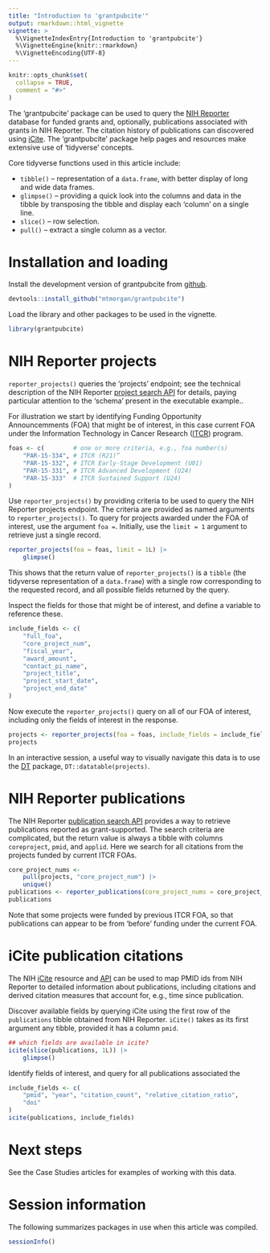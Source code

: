 ```yaml
---
title: "Introduction to 'grantpubcite'"
output: rmarkdown::html_vignette
vignette: >
  %\VignetteIndexEntry{Introduction to 'grantpubcite'}
  %\VignetteEngine{knitr::rmarkdown}
  %\VignetteEncoding{UTF-8}
---
```


```r
knitr::opts_chunk$set(
  collapse = TRUE,
  comment = "#>"
)
```

The 'grantpubcite' package can be used to query the [NIH Reporter][]
database for funded grants and, optionally, publications associated
with grants in NIH Reporter. The citation history of publications can
discovered using [iCite][].  The 'grantpubcite' package help pages and
resources make extensive use of 'tidyverse' concepts.

Core tidyverse functions used in this article include:

- `tibble()` -- representation of a `data.frame`, with better display
  of long and wide data frames.
- `glimpse()` -- providing a quick look into the columns and data in
  the tibble by transposing the tibble and display each 'column' on a
  single line.
- `slice()` -- row selection.
- `pull()` -- extract a single column as a vector.


[NIH Reporter]: https://reporter.nih.gov/
[iCite]: https://icite.od.nih.gov/

# Installation and loading

Install the development version of grantpubcite from [github][].

[github]: https://github.com/mtmorgan/grantpubcite

```r
devtools::install_github("mtmorgan/grantpubcite")
```

Load the library and other packages to be used in the vignette.

```r
library(grantpubcite)
```

# NIH Reporter projects

`reporter_projects()` queries the 'projects' endpoint; see the
technical description of the NIH Reporter [project search API][NIH
search] for details, paying particular attention to the 'schema'
present in the executable example..

[NIH search]: https://api.reporter.nih.gov/#!/Search/Projects

For illustration we start by identifying Funding Opportunity
Announcemments (FOA) that might be of interest, in this case current
FOA under the Information Technology in Cancer Research ([ITCR][])
program.

[ITCR]: https://itcr.cancer.gov/

```r
foas <- c(        # one or more criteria, e.g., foa number(s)
    "PAR-15-334", # ITCR (R21)”
    "PAR-15-332", # ITCR Early-Stage Development (U01)
    "PAR-15-331", # ITCR Advanced Development (U24)
    "PAR-15-333"  # ITCR Sustained Support (U24)
)
```

Use `reporter_projects()` by providing criteria to be used to query
the NIH Reporter projects endpoint. The criteria are provided as named
arguments to `reporter_projects()`. To query for projects awarded
under the FOA of interest, use the argument `foa =`. Initially, use
the `limit = 1` argument to retrieve just a single record.

```r
reporter_projects(foa = foas, limit = 1L) |>
    glimpse()
```

This shows that the return value of `reporter_projects()` is a
`tibble` (the tidyverse representation of a `data.frame`) with a
single row corresponding to the requested record, and all possible
fields returned by the query.

Inspect the fields for those that might be of interest, and define a
variable to reference these.

```r
include_fields <- c(
    "full_foa",
    "core_project_num",
    "fiscal_year",
    "award_amount",
    "contact_pi_name",
    "project_title",
    "project_start_date",
    "project_end_date"
)
```

Now execute the `reporter_projects()` query on all of our FOA of
interest, including only the fields of interest in the response.

```r
projects <- reporter_projects(foa = foas, include_fields = include_fields)
projects
```

In an interactive session, a useful way to visually navigate this data
is to use the [DT][] package, `DT::datatable(projects)`.

[DT]: https://cran.r-project.org/package=DT

# NIH Reporter publications

The NIH Reporter [publication search API][] provides a way to retrieve
publications reported as grant-supported. The search criteria are
complicated, but the return value is always a tibble with columns
`coreproject`, `pmid`, and `applid`. Here we search for all citations
from the projects funded by current ITCR FOAs.

[publication search API]: https://api.reporter.nih.gov/#!/Search/Publications

```r
core_project_nums <-
    pull(projects, "core_project_num") |>
    unique()
publications <- reporter_publications(core_project_nums = core_project_nums)
publications
```

Note that some projects were funded by previous ITCR FOA, so that
publications can appear to be from 'before' funding under the current
FOA.

# iCite publication citations

The NIH [iCite][] resource and [API][iCite API] can be used to map
PMID ids from NIH Reporter to detailed information about publications,
including citations and derived citation measures that account for,
e.g., time since publication.

[iCite API]: https://icite.od.nih.gov/api

Discover available fields by querying iCite using the first row of the
`publications` tibble obtained from NIH Reporter. `iCite()` takes as
its first argument any tibble, provided it has a column `pmid`.

```r
## which fields are available in icite?
icite(slice(publications, 1L)) |>
    glimpse()
```

Identify fields of interest, and query for all publications associated the 

```r
include_fields <- c(
    "pmid", "year", "citation_count", "relative_citation_ratio",
    "doi"
)
icite(publications, include_fields)
```

# Next steps

See the Case Studies articles for examples of working with this data.

# Session information

The following summarizes packages in use when this article was compiled.

```r
sessionInfo()
```
